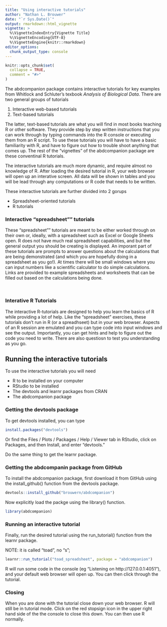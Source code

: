 ```yaml
---
title: "Using interactive tutorials"
author: "Nathan L. Brouwer"
date: "`r Sys.Date()`"
output: rmarkdown::html_vignette
vignette: >
  %\VignetteIndexEntry{Vignette Title}
  %\VignetteEncoding{UTF-8}
  %\VignetteEngine{knitr::rmarkdown}
editor_options: 
  chunk_output_type: console
---
```


```r
knitr::opts_chunk$set(
  collapse = TRUE,
  comment = "#>"
)
```

The abdcompanion package contains interactive tutorials for key examples from Whitlock and Schluter's texbook *Analysis of Biological Data*.  There are two general groups of tutorials

1. Interactive web-based tutorials 
1. Text-based tutorials

The latter, text-based tutorials are what you will find in most books teaching R or other software.  They provide step by step written instructions that you can work through by typing commands into the R console or executing them from an R script.  To use these tutorials you will have to have a basic familiarity with R, and have to figure out how to trouble shoot anything that comes up.  The rest of the "vignettes" of the abdcompanion package are these conventinal R tutorials.

The interactive tutorials are much more dynamic, and require almost no knowledge of R.  After loading the desired tutorial in R, your web browser will open up an interative screen.  All data will be shown in tables and you will be lead through any computations or R code that needs to be written.

These interactive tutorials are further divided into 2 gorups

* Spreadsheet-oriented tutorials
* R tutorials

### Interactive "spreadsheet"" tutorials 

These "spreadsheet"" tutorials are meant to be either  worked through on their own or, ideally, with a spreadsheet such as Excel or Google Sheets open.  R does not have much real spreadsheet capabilities, and but the general output you should be creating is displayed.  An imporant part of these tutorials are prompts to answer questions about the calculations that are being demonstrated (and which you are hopefully doing in a spreadsheet as you go!).   At times there will be small windows where you can input numbers like a scientific calculator to do simple calculations.  Links are provided to example spreadsheets and worksheets that can be filled out based on the calculations being done.

<br>

### Interative R Tutorials

The interactive R-tutorials are designed to help you learn the basics of R while providing a lot of help.  Like the "spreadsheet" exercises, these tutorials don't run in R (or a spreadhseet) but in your web browser.  Aspects of an R session are emulated and you can type code into input windows and see the output.  Importantly, you can get hints and help to figure out the code you need to write.  There are also questiosn to test you understanding as you go.


## Running the interactive tutorials

To use the interactive tutorials you will need

* R to be installed on your computer
* RStudio to be installed
* The devtools and learnr packages from CRAN
* The abdcompanion package


### Getting the devtools package 

To get devtools installed, you can type 

```r
install.packages("devtools")
```

Or find the Files / Plots / Packages / Help / Viewer tab in RStudio, click on Packages, and then Install, and enter "devtools."

Do the same thing to get the learnr package.

### Getting the abdcompanin package from GitHub

To install the abdcompanion package, first download it from GitHub using the install_github() function from the devtools package.
```r
devtools::install_github("brouwern/abdcompanion")
```

Now explicitly load the packge using the library() function.
```r
library(abdcompanion)
```


### Running an interactive tutorial

Finally, run the desired tutorial using the run_tutorial() function from the learnr package.

NOTE: it is called "toad", no "s";
```r
learnr::run_tutorial("toad_spreadsheet", package = "abdcompanion")
```

R will run some code in the console (eg "Listening on http://127.0.0.1:4051"), and your default web browser will open up.  You can then click through the tutorial.

### Closing 

When you are done with the tutorial close down your web browser.  R will still be in tutorial mode.  Click on the red stopsign icon in the upper right hand side of the the console to close this down.  You can then use R normally.
